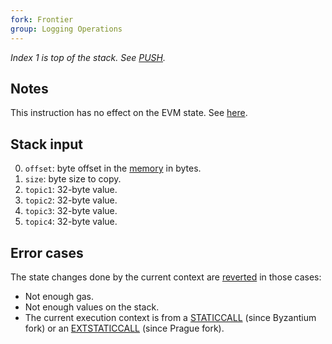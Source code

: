 ```yaml
---
fork: Frontier
group: Logging Operations
---
```


*Index 1 is top of the stack. See [PUSH](/#60).*

## Notes

This instruction has no effect on the EVM state. See [here](https://ethereum.org/en/developers/docs/smart-contracts/anatomy/#events-and-logs).

## Stack input

0. `offset`: byte offset in the [memory](/about) in bytes.
1. `size`: byte size to copy.
2. `topic1`: 32-byte value.
3. `topic2`: 32-byte value.
4. `topic3`: 32-byte value.
5. `topic4`: 32-byte value.

## Error cases

The state changes done by the current context are [reverted](#FD) in those cases:
- Not enough gas.
- Not enough values on the stack.
- The current execution context is from a [STATICCALL](/#FA) (since Byzantium fork) or an [EXTSTATICCALL](/#FB) (since Prague fork).
